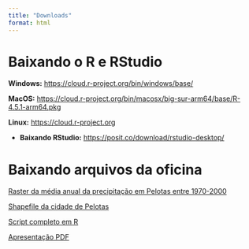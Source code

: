 ```yaml
---
title: "Downloads"
format: html
---
```


# Baixando o R e RStudio

 **Windows:**  <https://cloud.r-project.org/bin/windows/base/>
 
 **MacOS:** <https://cloud.r-project.org/bin/macosx/big-sur-arm64/base/R-4.5.1-arm64.pkg>
 
 **Linux:** <https://cloud.r-project.org>
 
- **Baixando RStudio:** <https://posit.co/download/rstudio-desktop/>

# Baixando arquivos da oficina

[Raster da média anual da precipitação em Pelotas entre 1970-2000](<https://github.com/izzyreal18/oficinaggplotufpel.github.io/raw/refs/heads/main/pelprec.tiff>)

[Shapefile da cidade de Pelotas](<https://github.com/izzyreal18/oficinaggplotufpel.github.io/raw/refs/heads/main/Pelotas.zip>)

[Script completo em R](<https://github.com/izzyreal18/oficinaggplotufpel.github.io/raw/refs/heads/main/script.zip>)

[Apresentação PDF](<https://github.com/izzyreal18/oficinaggplotufpel.github.io/raw/refs/heads/main/apresenta%C3%A7%C3%A3o.zip>)

